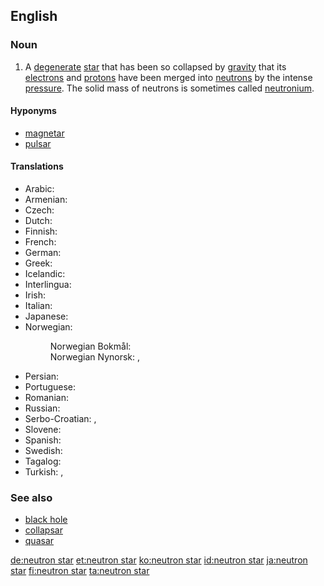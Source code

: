==English==
{{wikipedia}}

===Noun===
{{en-noun|head=[[neutron]] [[star]]}}

# {{context|star|lang=en}} A [[degenerate]] [[star]] that has been so collapsed by [[gravity]] that its [[electron]]s and [[proton|protons]] have been merged into [[neutron]]s by the intense [[pressure]]. The solid mass of neutrons is sometimes called [[neutronium]].

====Hyponyms====
* [[magnetar]]
* [[pulsar]]

====Translations====
{{trans-top|star composed of neutrons}}
* Arabic: {{t|ar|نجم نيوتروني}}
* Armenian: {{t|hy|նեյտրոնային աստղ}}
* Czech: {{t|cs|neutronová hvězda|f}}
* Dutch: {{t+|nl|neutronenster|c}}
* Finnish: {{t+|fi|neutronitähti}}
* French: {{t+|fr|étoile à neutrons|f}}
* German: {{t+|de|Neutronenstern|m}}
* Greek: {{t|el|αστέρας νετρονίων|n}}
* Icelandic: {{t|is|nifteindastjarna|f}}
* Interlingua: {{t|ia|stella de neutrones}}
* Irish: {{t|ga|neodrónréalta|f}}
* Italian: {{t|it|stella neutronica|f}}
* Japanese: {{t|ja|中性子星|tr=chūseishi-sei|sc=Jpan}}
* Norwegian:
*: Norwegian Bokmål: {{t|nb|nøytronstjerne|m|f}}
*: Norwegian Nynorsk: {{t|nn|nøytronstjerne|f}}, {{t|nn|nøytronstjerna|f}}
{{trans-mid}}
* Persian: {{t|fa|ستاره نوترونی|sc=fa-Arab}}
* Portuguese: {{t|pt|estrela de nêutrons}}
* Romanian: {{t|ro|stea neutronică|f}}
* Russian: {{t|ru|нейтронная звезда|f|tr=n'ejtrónnaja zv'ezdá|sc=Cyrl}}
* Serbo-Croatian: {{t|sh|neutronska zvijezda}}, {{t|sh|neutronska zvezda}}
* Slovene: {{t|sl|nevtronska zvezda|f}}
* Spanish: {{t|es|estrella de neutrones|f}}
* Swedish: {{t+|sv|neutronstjärna}}
* Tagalog: {{t|tl|bituin ng awansik}}
* Turkish: {{t|tr|nötron yıldızı}}, {{t|tr|ılıncık yıldızı}}
{{trans-bottom}}

===See also===
* [[black hole]]
* [[collapsar]]
* [[quasar]]

[[de:neutron star]]
[[et:neutron star]]
[[ko:neutron star]]
[[id:neutron star]]
[[ja:neutron star]]
[[fi:neutron star]]
[[ta:neutron star]]